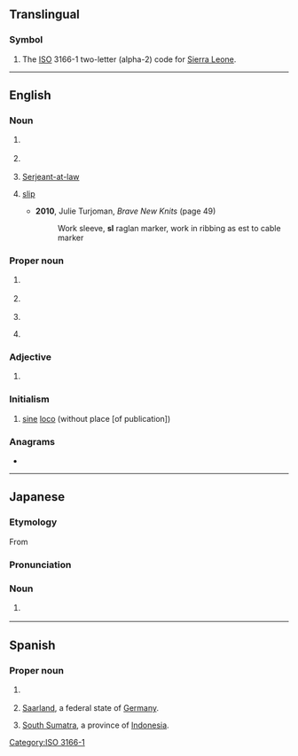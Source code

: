 {{also|.sl|sl.|S&L|Sl.|s.l.|S & L|śl.}}
==Translingual==

===Symbol===
{{head|mul|symbol}}

# The [[ISO]] 3166-1 two-letter (alpha-2) code for [[Sierra Leone]].

[[Category:ISO 3166-1]]

----

==English==

===Noun===
{{en-noun|~}}

# {{lb|en|linguistics}} {{initialism of|en|source language}}
# {{lb|en|on Muslim forums}} {{initialism of|en|sharia law}}
# {{lb|en|law}} {{lb|en|historical|used postnominally}} [[w:Serjeant-at-law|Serjeant-at-law]]
# {{lb|en|knitting}} [[slip]]
#* '''2010''', Julie Turjoman, ''Brave New Knits'' (page 49)
#*: Work sleeve, '''sl''' raglan marker, work in ribbing as est to cable marker

===Proper noun===
{{en-proper noun}}

# {{lb|en|politics}} {{initialism of|en|{{w|Sendero Luminoso}}}}
# {{lb|en|politics}} {{abbreviation of|en|Scotland}}
# {{initialism of|en|{{w|Swan Lake}}}}
# {{lb|en|internet}} {{initialism of|en|{{w|Second Life}}}}

===Adjective===
{{en-adj|-}}

# {{lb|en|in gay [[personal ad]]s}} {{initialism of|en|[[straight]]-[[looking]]}}

===Initialism===
{{rfc-header|Initialism}}
{{en-initialism}}

# {{lb|en|citations}} [[sine]] [[loco]] (without place [of publication])

===Anagrams===
* {{anagrams|en|a=ls|L&S|L's|L.S.|LS|Ls|l's|ls}}

----

==Japanese==

===Etymology===
From {{der|ja|en|steam locomotive|'''s'''team '''l'''ocomotive|sort=えすえる}}

===Pronunciation===
{{ja-pron|エスエル|acc=3}}

===Noun===
{{ja-noun|エスエル}}

# {{lb|ja|rail transport|sort=えすえる}} {{syn of|ja|蒸気機関車|tr=jōki kikansha||[[steam locomotive]]}}

----

==Spanish==

===Proper noun===
{{es-proper noun}}

# {{abbreviation of|es|nodot=1|San Luis Potosí}} {{gloss|Mexican state}}
# {{rfv-sense|es}} [[Saarland]], a federal state of [[Germany]].
# {{rfv-sense|es}} [[South Sumatra]], a province of [[Indonesia]].